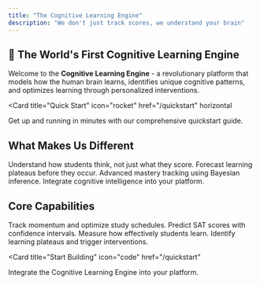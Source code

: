 ```yaml
---
title: "The Cognitive Learning Engine"
description: "We don't just track scores, we understand your brain"
---
```


## 🧠 The World's First Cognitive Learning Engine

Welcome to the **Cognitive Learning Engine** - a revolutionary platform that models how the human brain learns, identifies unique cognitive patterns, and optimizes learning through personalized interventions.

<Card
  title="Quick Start"
  icon="rocket"
  href="/quickstart"
  horizontal
>
  Get up and running in minutes with our comprehensive quickstart guide.
</Card>

## What Makes Us Different

<Columns cols={2}>
  <Card
    title="Cognitive Intelligence"
    icon="brain"
    href="/guides/overview"
  >
    Understand how students think, not just what they score.
  </Card>
  <Card
    title="Predictive Analytics"
    icon="chart-line"
    href="/guides/predictions"
  >
    Forecast learning plateaus before they occur.
  </Card>
  <Card
    title="Bayesian Knowledge Tracing"
    icon="waveform-lines"
    href="/guides/bkt"
  >
    Advanced mastery tracking using Bayesian inference.
  </Card>
  <Card
    title="API Documentation"
    icon="terminal"
    href="/api/introduction"
  >
    Integrate cognitive intelligence into your platform.
  </Card>
</Columns>

## Core Capabilities

<Columns cols={2}>
  <Card
    title="Learning Velocity"
    icon="gauge"
    href="/guides/velocity"
  >
    Track momentum and optimize study schedules.
  </Card>
  <Card
    title="Performance Predictions"
    icon="crystal-ball"
    href="/guides/predictions"
  >
    Predict SAT scores with confidence intervals.
  </Card>
  <Card
    title="Cognitive Efficiency"
    icon="chart-mixed"
    href="/guides/efficiency"
  >
    Measure how effectively students learn.
  </Card>
  <Card
    title="Plateau Detection"
    icon="exclamation-triangle"
    href="/guides/plateaus"
  >
    Identify learning plateaus and trigger interventions.
  </Card>
</Columns>

<Card
  title="Start Building"
  icon="code"
  href="/quickstart"
>
  Integrate the Cognitive Learning Engine into your platform.
</Card>
